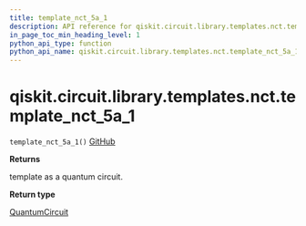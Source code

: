 ```yaml
---
title: template_nct_5a_1
description: API reference for qiskit.circuit.library.templates.nct.template_nct_5a_1
in_page_toc_min_heading_level: 1
python_api_type: function
python_api_name: qiskit.circuit.library.templates.nct.template_nct_5a_1
---
```


# qiskit.circuit.library.templates.nct.template\_nct\_5a\_1

<span id="qiskit.circuit.library.templates.nct.template_nct_5a_1" />

`template_nct_5a_1()` [GitHub](https://github.com/qiskit/qiskit/tree/stable/0.22/qiskit/circuit/library/templates/nct/template_nct_5a_1.py "view source code")

**Returns**

template as a quantum circuit.

**Return type**

[QuantumCircuit](qiskit.circuit.QuantumCircuit "qiskit.circuit.QuantumCircuit")

